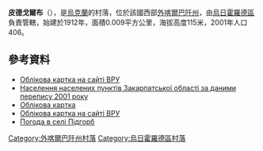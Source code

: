 {{coord|48|33|6|N|22|21|44|E|scale:100000|display=title}}

'''皮德戈爾布'''（{{lang-uk|Підгорб}}），是[[烏克蘭|烏克蘭]]的村落，位於該國西部[[外喀爾巴阡州|外喀爾巴阡州]]，由[[烏日霍羅德區|烏日霍羅德區]]負責管轄，始建於1912年，面積0.009平方公里，海拔高度115米，2001年人口406。

==參考資料==
*[http://w1.c1.rada.gov.ua/pls/z7503/A005?rdat1=07.07.2014&rf7571=11700 Облікова картка на сайті ВРУ]
*[http://pop-stat.mashke.org/ukraine-census-2001/zakarpatska.htm Населення населених пунктів Закарпатської області за даними перепису 2001 року] {{Wayback|url=http://pop-stat.mashke.org/ukraine-census-2001/zakarpatska.htm |date=20170809173405 }}
*[http://w1.c1.rada.gov.ua/pls/z7503/A005?rdat1=07.07.2014&rf7571=11700 Облікова картка]
* [http://w1.c1.rada.gov.ua/pls/z7503/A005?rdat1=07.07.2014&rf7571=11700 Облікова картка на сайті ВРУ]
* [http://weather.in.ua/ua/zakarpatskaja/20542 Погода в селі Підгорб] {{Wayback|url=http://weather.in.ua/ua/zakarpatskaja/20542 |date=20161106041707 }}

{{DEFAULTSORT:Підгорб}}

[[Category:外喀爾巴阡州村落|Category:外喀爾巴阡州村落]]
[[Category:烏日霍羅德區村落|Category:烏日霍羅德區村落]]


{{Zakarpattia-geo-stub}}